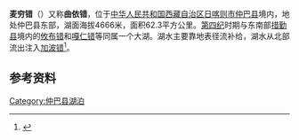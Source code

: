 {{ViewTibetanScript}}
{{Infobox_lake
 |湖泊名稱 =麦穷错
 |湖泊照片 = 
 |湖泊照片標題 = 
 |測深圖 =
 |測深圖標題 =
 |湖泊所在地 = [[西藏|西藏]]
 |座標 = {{coord |31|01|N|84|34|E|display=inline,title|scale:500000_type:waterbody_region:CN}}
 |湖泊類別 = [[咸水湖|咸水湖]]
 |流入 =[[促贡臧布|促贡臧布]]等
 |流出 = 
 |集水區面積 =1806.2平方公里
 |集水區國家 =
 |湖泊長度 =17.2公里
 |湖泊闊度 = 最大5.3公里<br />平均3.62公里
 |湖泊面積 =62.3平方公里
 |平均深度 = 
 |最深深度 = 
 |水體體積 = 
 |湖水停留時間 =
 |湖岸線長度 =
 |海拔高度 = 4666米
 |湖中島嶼 =
 |湖邊城鎮 =
}}
{{Location map
 |China Tibet Ngari
 |mark=<!--dot-->Blue pog.svg
 |lat_deg=31|lat_min=01|lat_sec =
 |lon_deg=84|lon_min=34|lon_sec =
 |caption=麦穷错在[[西藏|西藏]]的位置。
 |position=right
 |width=350
 |float=right
}}
'''麦穷错'''（{{bo|z=མེར་ཆུང་མཚོ|w=mer chung mtsho|t=Merchung Tso}}）又称'''曲依错'''，位于[[中华人民共和国|中华人民共和国]][[西藏自治区|西藏自治区]][[日喀则市|日喀则市]][[仲巴县|仲巴县]]境内，地处仲巴县东部，湖面海拔4666米，面积62.3平方公里。[[第四纪|第四纪]]时期与东南部[[措勤县|措勤县]]境内的[[攸布错|攸布错]]和[[嘎仁错|嘎仁错]]等同属一个大湖。湖水主要靠地表径流补给，湖水从北部流出注入[[加波错|加波错]]<ref>{{cite book zh |author=王苏民 窦鸿身 |title=中国湖泊志 |format=M |edition=1 |location=北京 |publisher=科学出版社 |date=1998|pages=427|id= ISBN 7-03-006706-1}}</ref>。

==参考资料==
{{Reflist}}

[[Category:仲巴县湖泊|Category:仲巴县湖泊]]